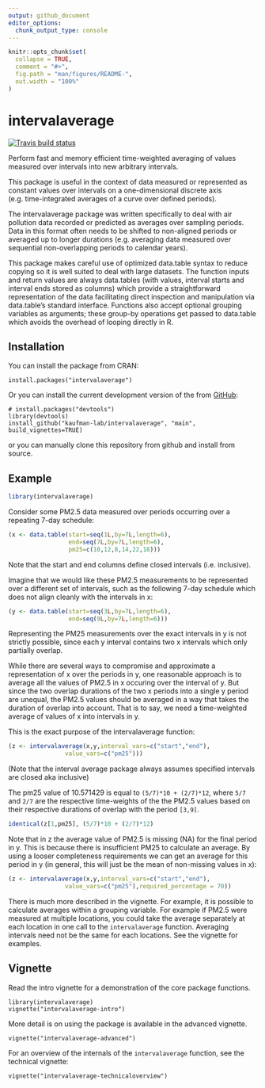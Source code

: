 ```yaml
---
output: github_document
editor_options: 
  chunk_output_type: console
---
```


<!-- README.md is generated from README.Rmd. Please edit that file -->

```r
knitr::opts_chunk$set(
  collapse = TRUE,
  comment = "#>",
  fig.path = "man/figures/README-",
  out.width = "100%"
)
```
# intervalaverage

<!-- badges: start -->
  [![Travis build status](https://travis-ci.com/kaufman-lab/intervalaverage.svg?branch=main)](https://travis-ci.com/kaufman-lab/intervalaverage)
<!-- badges: end -->


Perform fast and memory efficient time-weighted averaging of values 
    measured over intervals into new arbitrary intervals. 
    
    
This package is useful in the context of data measured or represented
as constant values over intervals on a one-dimensional discrete axis 
(e.g. time-integrated averages of a curve over defined periods). 
	
	
The intervalaverage package was written specifically to deal with air 
pollution data recorded or predicted as averages over sampling periods. 
Data in this format often needs to be shifted to non-aligned periods 
or averaged up to longer durations 	(e.g. averaging data measured over 
sequential non-overlapping periods to calendar years). 
	
	
This package makes careful use of optimized data.table syntax to reduce copying 
so it is well suited to deal with large datasets. The function inputs and return 
values are always data.tables (with values, interval starts
and interval ends stored as columns) which provide a straightforward 
representation of the data facilitating direct inspection and manipulation via
data.table's standard interface. Functions also accept optional grouping variables as
arguments; these group-by operations get passed to data.table which avoids the overhead
of looping directly in R.
	

## Installation

You can install the package from CRAN:
``` 
install.packages("intervalaverage")
```


Or you can install the current development version of the from [GitHub](https://github.com/kaufman-lab/intervalaverage):

```
# install.packages("devtools")
library(devtools)
install_github("kaufman-lab/intervalaverage", "main", build_vignettes=TRUE)
```

or you can manually clone this repository from github and install from source.

## Example

```r
library(intervalaverage)
```

Consider some PM2.5 data measured over periods occurring over a repeating 7-day schedule:
```r
(x <- data.table(start=seq(1L,by=7L,length=6),
                 end=seq(7L,by=7L,length=6),
                 pm25=c(10,12,8,14,22,18)))
```
Note that the start and end columns define closed intervals (i.e. inclusive).


Imagine that we would like these PM2.5 measurements to be represented over a different set of intervals, such as the following 7-day schedule which does not align cleanly with the intervals in x:

```r
(y <- data.table(start=seq(3L,by=7L,length=6),
                 end=seq(9L,by=7L,length=6)))
```

Representing the PM25 measurements over the exact intervals in y is not
strictly possible, since each y interval contains two
x intervals which only partially overlap.

While there are several ways to compromise and approximate a representation of x over the periods in y, one reasonable approach is to average all the values of PM2.5 in x occuring over the interval of y. But since the two overlap durations of the two x periods into a single y period are unequal, the PM2.5 values should be averaged in a way that takes the duration of overlap into account. That is to say, we need a time-weighted average of values of x into intervals in y.

This is the exact purpose of the intervalaverage function:


```r
(z <- intervalaverage(x,y,interval_vars=c("start","end"),
                value_vars=c("pm25")))
```
(Note that the interval average package always assumes specified intervals are closed aka inclusive)

The pm25 value of 10.571429 is equal to `(5/7)*10 + (2/7)*12`, where `5/7` and `2/7` are the respective time-weights of the the PM2.5 values based on their respective durations of overlap with the period `[3,9]`.

```r
identical(z[1,pm25], (5/7)*10 + (2/7)*12)
```


Note that in z the average value of PM2.5 is missing (NA) for the final period in y.  This is because there is insufficient PM25 to calculate an average.  By using a looser completeness requirements we can get an average for this period in y (in general, this will just be the mean of non-missing values in x):

```r
(z <- intervalaverage(x,y,interval_vars=c("start","end"),
                value_vars=c("pm25"),required_percentage = 70))
```

There is much more described in the vignette. For example, it is possible to calculate averages within a grouping variable. For example if PM2.5 were measured at multiple locations, you could take the average separately at each location in one call to the `intervalaverage` function. Averaging intervals need not be the same for each locations. See the vignette for examples.


## Vignette

Read the intro vignette for a demonstration of the core package functions.

```
library(intervalaverage)
vignette("intervalaverage-intro")
```

More detail is on using the package is available in the advanced vignette. 

```
vignette("intervalaverage-advanced")
```

For an overview of the internals of the  `intervalaverage` function, see the technical vignette:

```
vignette("intervalaverage-technicaloverview")
```


